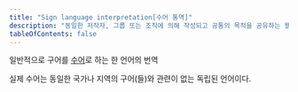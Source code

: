 ```yaml
---
title: "Sign language interpretation[수어 통역]"
description: "동일한 저작자, 그룹 또는 조직에 의해 작성되고 공통의 목적을 공유하는 웹 페이지의 모음"
tableOfContents: false
---
```



일반적으로 구어를 [수어](./sign-language "의미를 전달하기 위해 손과 팔, 얼굴표정 또는 몸의 자세를 조합한 움직임을 사용하여 표현하는 언어")로 하는 한 언어의 번역

<Aside title="참고">
실제 수어는 동일한 국가나 지역의 구어(들)와 관련이 없는 독립된 언어이다.
</Aside>
